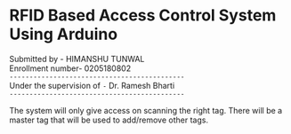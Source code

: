 # RFID Based Access Control System Using Arduino

Submitted by - HIMANSHU TUNWAL  
Enrollment number- 0205180802  
`--------------------------------------------`  
Under the supervision of 
 `-` Dr. Ramesh Bharti  
`--------------------------------------------`  

  
The system will only give access on scanning the right tag. There will be a master tag that will be used to add/remove other tags.
